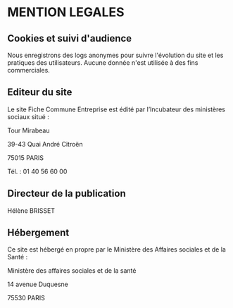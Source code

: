 # MENTION LEGALES

## Cookies et suivi d'audience

Nous enregistrons des logs anonymes pour suivre l'évolution du site et les pratiques des utilisateurs.
Aucune donnée n'est utilisée à des fins commerciales.

## Editeur du site

Le site Fiche Commune Entreprise est édité par l’Incubateur des ministères sociaux situé :

<div className="page__block">

Tour Mirabeau

39-43 Quai André Citroën

75015 PARIS

</div>

Tél. : 01 40 56 60 00

## Directeur de la publication

Hélène BRISSET

## Hébergement

Ce site est hébergé en propre par le Ministère des Affaires sociales et de la Santé :

<div className="page__block">

Ministère des affaires sociales et de la santé

14 avenue Duquesne

75530 PARIS

</div>

